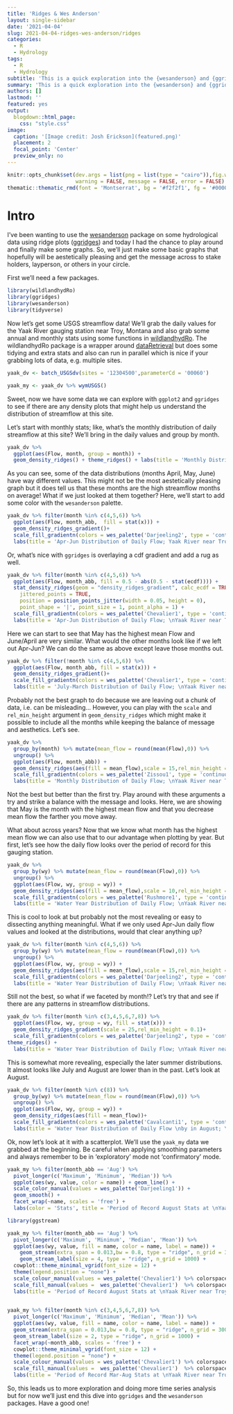 ```yaml
---
title: 'Ridges & Wes Anderson'
layout: single-sidebar
date: '2021-04-04'
slug: 2021-04-04-ridges-wes-anderson/ridges
categories:
  - R
  - Hydrology
tags:
  - R
  - Hydrology
subtitle: 'This is a quick exploration into the {wesanderson} and {ggridges} using USGS daily data.'
summary: 'This is a quick exploration into the {wesanderson} and {ggridges} using USGS daily data.'
authors: []
lastmod: ''
featured: yes
output:
  blogdown::html_page:
    css: "style.css"
image:
  caption: '[Image credit: Josh Erickson](featured.png)'
  placement: 2
  focal_point: 'Center'
  preview_only: no
---
```

```r
knitr::opts_chunk$set(dev.args = list(png = list(type = "cairo")),fig.width = 10, fig.height = 5,
                      warning = FALSE, message = FALSE, error = FALSE)
thematic::thematic_rmd(font = 'Montserrat', bg = '#f2f2f1', fg = '#000000')
```

# Intro

I've been wanting to use the [wesanderson](https://github.com/karthik/wesanderson) package on some hydrological data using ridge plots ([ggridges](https://github.com/wilkelab/ggridges)) and today I had the chance to play around and finally make some graphs. So, we'll just make some basic graphs that hopefully will be aestetically pleasing and get the message across to stake holders, layperson, or others in your circle. 

First we'll need a few packages.

```r
library(wildlandhydRo)
library(ggridges)
library(wesanderson)
library(tidyverse)
```

Now let's get some USGS streamflow data! We'll grab the daily values for the Yaak River gauging station near Troy, Montana and also grab some annual and monthly stats using some functions in [wildlandhydRo](https://github.com/joshualerickson/wildlandhydRo). The wildlandhydRo package is a wrapper around [dataRetrieval]() but does some tidying and extra stats and also can run in parallel which is nice if your grabbing lots of data, e.g. multiple sites.

```r

yaak_dv <- batch_USGSdv(sites = '12304500',parameterCd = '00060')

yaak_my <- yaak_dv %>% wymUSGS()

```

Sweet, now we have some data we can explore with `ggplot2` and `ggridges` to see if there are any density plots that might help us understand the distribution of streamflow at this site.

Let's start with monthly stats; like, what's the monthly distribution of daily streamflow at this site? We'll bring in the daily values and group by month.

```r
yaak_dv %>% 
  ggplot(aes(Flow, month, group = month)) +
  geom_density_ridges() + theme_ridges() + labs(title = 'Monthly Distribution of Daily Flow; Yaak River near Troy, Montana')
```

As you can see, some of the data distributions (months April, May, June) have way different values. This might not be the most aestetically pleasing graph but it does tell us that these months are the high streamflow months on average! What if we just looked at them together? Here, we'll start to add some color with the `wesanderson` palette.

```r
yaak_dv %>% filter(month %in% c(4,5,6)) %>%
  ggplot(aes(Flow, month_abb,  fill = stat(x))) +
  geom_density_ridges_gradient()+ 
  scale_fill_gradientn(colors = wes_palette('Darjeeling2', type = 'continuous')) + theme_ridges()  +
  labs(title = 'Apr-Jun Distribution of Daily Flow; Yaak River near Troy, Montana', y = 'Month', fill = 'Mean Flow (cfs)')
```
 Or, what's nice with `ggridges` is overlaying a cdf gradient and add a rug as well.
 
```r
yaak_dv %>% filter(month %in% c(4,5,6)) %>%
  ggplot(aes(Flow, month_abb, fill = 0.5 - abs(0.5 - stat(ecdf)))) +
  stat_density_ridges(geom = "density_ridges_gradient", calc_ecdf = TRUE,
    jittered_points = TRUE,
    position = position_points_jitter(width = 0.05, height = 0),
    point_shape = '|', point_size = 1, point_alpha = 1) +
  scale_fill_gradientn(colors = wes_palette('Chevalier1', type = 'continuous')) + theme_ridges()  +
  labs(title = 'Apr-Jun Distribution of Daily Flow; \nYaak River near Troy, Montana', y = 'Month', fill = 'Probability (CDF)')
```
 
Here we can start to see that May has the highest mean Flow and June/April are very similar. What would the other months look like if we left out Apr-Jun? We can do the same as above except leave those months out.

```r
yaak_dv %>% filter(!month %in% c(4,5,6)) %>%
  ggplot(aes(Flow, month_abb, fill = stat(x))) +
  geom_density_ridges_gradient()+ 
  scale_fill_gradientn(colors = wes_palette('Chevalier1', type = 'continuous')) + theme_ridges()  +
  labs(title = 'July-March Distribution of Daily Flow; \nYaak River near Troy, Montana', y = 'Month', fill = 'Mean Flow (cfs)') + scale_x_continuous(limits = c(1,1500))
```


Probably not the best graph to do because we are leaving out a chunk of data, i.e. can be misleading... However, you can play with the `scale` and `rel_min_height` argument in `geom_density_ridges` which might make it possible to include all the months while keeping the balance of message and aesthetics. Let's see. 
```r
yaak_dv %>% 
  group_by(month) %>% mutate(mean_flow = round(mean(Flow),0)) %>% 
  ungroup() %>% 
  ggplot(aes(Flow, month_abb)) +
  geom_density_ridges(aes(fill = mean_flow),scale = 15,rel_min_height = 0.01)+ 
  scale_fill_gradientn(colors = wes_palette('Zissou1', type = 'continuous')) + theme_ridges()  +
  labs(title = 'Monthly Distribution of Daily Flow; \nYaak River near Troy, Montana', y = 'Month', fill = 'Mean Flow (cfs)')+ scale_x_continuous(limits = c(-500,12000))
```

Not the best but better than the first try. Play around with these arguments a try and strike a balance with the message and looks. Here, we are showing that May is the month with the highest mean flow and that you decrease mean flow the farther you move away. 

What about across years? Now that we know what month has the highest mean flow we can also use that to our advantage when plotting by year. But first, let's see how the daily flow looks over the period of record for this gauging station.

```r
yaak_dv %>% 
  group_by(wy) %>% mutate(mean_flow = round(mean(Flow),0)) %>% 
  ungroup() %>% 
  ggplot(aes(Flow, wy, group = wy)) +
  geom_density_ridges(aes(fill = mean_flow),scale = 10,rel_min_height = 0.1)+ 
  scale_fill_gradientn(colors = wes_palette('Rushmore1', type = 'continuous')) + theme_ridges()  +
  labs(title = 'Water Year Distribution of Daily Flow; \nYaak River near Troy, Montana', y = 'Water Year', fill = 'Mean Flow (cfs)')+ scale_x_continuous(limits = c(1,500))
```

This is cool to look at but probably not the most revealing or easy to dissecting anything meaningful. What if we only used Apr-Jun daily flow values and looked at the distributions, would that clear anything up?

```r
yaak_dv %>% filter(month %in% c(4,5,6)) %>% 
  group_by(wy) %>% mutate(mean_flow = round(mean(Flow),0)) %>% 
  ungroup() %>% 
  ggplot(aes(Flow, wy, group = wy)) +
  geom_density_ridges(aes(fill = mean_flow),scale = 15,rel_min_height = 0.001)+ 
  scale_fill_gradientn(colors = wes_palette('Darjeeling2', type = 'continuous')) + theme_ridges()  +
  labs(title = 'Water Year Distribution of Daily Flow; \nYaak River near Troy, Montana',subtitle = 'Mean Flow for Apr-Jun', y = 'Water Year', fill = 'Mean Flow (cfs)')+ scale_x_continuous(limits = c(-500,10000))
```

Still not the best, so what if we faceted by month!? Let's try that and see if there are any patterns in streamflow distributions.

```r
yaak_dv %>% filter(month %in% c(3,4,5,6,7,8)) %>%  
  ggplot(aes(Flow, wy, group = wy, fill = stat(x))) +
  geom_density_ridges_gradient(scale = 25,rel_min_height = 0.1)+ 
  scale_fill_gradientn(colors = wes_palette('Darjeeling2', type = 'continuous')) + 
theme_ridges() + 
  labs(title = 'Water Year Distribution of Daily Flow; \nYaak River near Troy, Montana', y = 'Water Year', fill = 'Mean Flow (cfs)', subtitle = 'broken into months') + facet_wrap(~month_abb, scales = 'free', ncol = 2)
```


This is somewhat more revealing, especially the later summer distributions. It almost looks like July and August are lower than in the past. Let's look at August.


```r
yaak_dv %>% filter(month %in% c(8)) %>% 
  group_by(wy) %>% mutate(mean_flow = round(mean(Flow),0)) %>% 
  ungroup() %>% 
  ggplot(aes(Flow, wy, group = wy)) +
  geom_density_ridges(aes(fill = mean_flow))+ 
  scale_fill_gradientn(colors = wes_palette('Cavalcanti1', type = 'continuous')) + theme_ridges(grid = F)  +
  labs(title = 'Water Year Distribution of Daily Flow \nby in August; Yaak River near Troy, Montana', y = 'Water Year', fill = 'Mean Flow (cfs)')
```

Ok, now let's look at it with a scatterplot. We'll use the `yaak_my` data we grabbed at the beginning. Be careful when applying smoothing parameters and always remember to be in 'exploratory' mode not 'confirmatory' mode. 

```r
yaak_my %>% filter(month_abb == 'Aug') %>% 
  pivot_longer(c('Maximum', 'Minimum', 'Median')) %>% 
  ggplot(aes(wy, value, color = name)) + geom_line() + 
  scale_color_manual(values = wes_palette('Darjeeling1')) +
  geom_smooth() + 
  facet_wrap(~name, scales = 'free') + 
  labs(color = 'Stats', title = 'Period of Record August Stats at \nYaak River near Troy, MT', y = 'Discharge (cfs)', x = 'Water Year')

```


```r
library(ggstream)

yaak_my %>% filter(month_abb == 'Aug') %>% 
  pivot_longer(c('Maximum', 'Minimum', 'Median', 'Mean')) %>% 
  ggplot(aes(wy, value, fill = name, color = name, label = name)) + 
    geom_stream(extra_span = 0.013,bw = 0.8, type = "ridge", n_grid = 3000) +
    geom_stream_label(size = 4, type = "ridge", n_grid = 1000) +
  cowplot::theme_minimal_vgrid(font_size = 12) +
  theme(legend.position = "none") +
  scale_colour_manual(values = wes_palette('Chevalier1') %>% colorspace::darken(.8)) +
  scale_fill_manual(values =  wes_palette('Chevalier1')  %>% colorspace::lighten(.2))+
  labs(title = 'Period of Record August Stats at \nYaak River near Troy, MT', y = 'Discharge (cfs)', x = 'Water Year') 
 
```
```r
yaak_my %>% filter(month %in% c(3,4,5,6,7,8)) %>%  
  pivot_longer(c('Maximum', 'Minimum', 'Median', 'Mean')) %>% 
  ggplot(aes(wy, value, fill = name, color = name, label = name)) + 
  geom_stream(extra_span = 0.013,bw = 0.8, type = "ridge", n_grid = 3000) +
  geom_stream_label(size = 2, type = "ridge", n_grid = 1000) +
  facet_wrap(~month_abb, scales = 'free') +
  cowplot::theme_minimal_vgrid(font_size = 12) +
  theme(legend.position = "none") +
  scale_colour_manual(values = wes_palette('Chevalier1') %>% colorspace::darken(.8)) +
  scale_fill_manual(values =  wes_palette('Chevalier1')  %>% colorspace::lighten(.2))+
  labs(title = 'Period of Record Mar-Aug Stats at \nYaak River near Troy, MT', y = 'Discharge (cfs)', x = 'Water Year') 

```

So, this leads us to more exploration and doing more time series analysis but for now we'll just end this dive into `ggridges` and the `wesanderson` packages. Have a good one!

